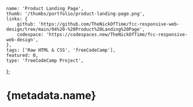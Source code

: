 	name: 'Product Landing Page',
	thumb: '/thumbs/portfolio/product-landing-page.png',
	links: {
		github: 'https://github.com/TheNickOfTime/fcc-responsive-web-design/tree/main/04%20-%20Product%20Landing%20Page',
		codespace: 'https://codespaces.new/TheNickOfTime/fcc-responsive-web-design',
	},
	tags: ['Raw HTML & CSS', 'freeCodeCamp'],
	featured: 0,
	type: 'freeCodeCamp Project',
};

# {metadata.name}
